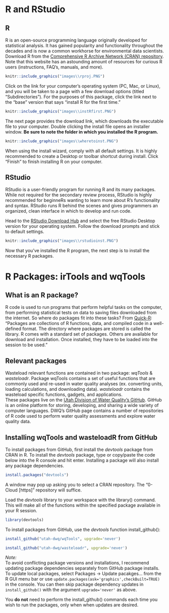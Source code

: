 # R and RStudio {#R}

## R

R is an open-source programming language originally developed for statistical analysis. It has gained popularity and functionality throughout the decades and is now a common workhorse for 
environmental data scientists. Download R from the [Comprehensive R Archive Network (CRAN) repository](https://cloud.r-project.org){target="_blank"}. 
Note that this website has an astounding amount of resources for curious R users (instructions, FAQ's, manuals, and more). 

```r
knitr::include_graphics("images\\rproj.PNG")
```


Click on the link for your computer's operating system (PC, Mac, or Linux), and you will be taken to a page with a few download options (titled "Subdirectories"). For the purposes of this package, click the link next to the "base" version that says "install R for the first time." 

```r
knitr::include_graphics("images\\instRfirst.PNG")
```


The next page provides the download link, which downloads the executable file to your computer. Double clicking the install file opens an installer window. **Be sure to note the folder in which you installed the R program.** 

```r
knitr::include_graphics("images\\wheretoinst.PNG")
```

When using the install wizard, comply with all default settings. It is highly recommended to create a Desktop or toolbar shortcut during install. Click "Finish" to finish installing R on your computer.

## RStudio

RStudio is a user-friendly program for running R and its many packages. While not required for the secondary review process, RStudio is highly recommended for beginneRs wanting to learn more about R's functionality and syntax. RStudio runs R behind the scenes and gives programmers an organized, clean interface in which to develop and run code.


Head to the [RStudio Download Hub](https://www.rstudio.com/products/rstudio/download/){target="_blank"} and select the free RStudio Desktop version for your operating system. Follow the download prompts and stick to default settings. 

```r
knitr::include_graphics("images\\rstudioinst.PNG")
```

Now that you've installed the R program, the next step is to install the necessary R packages.


# R Packages: irTools and wqTools {#packages}

## What is an R package?

R code is used to run programs that perform helpful tasks on the computer, from performing statistical tests on data to saving files downloaded from the internet. So where do packages fit into these tasks? 
From [Quick-R](https://www.statmethods.net/interface/packages.html){target="_blank"}: "Packages are collections of R functions, data, and compiled code in a well-defined format. 
The directory where packages are stored is called the library. R comes with a standard set of packages. Others are available for download and installation. Once installed, they have to be loaded into the session to be used."  

## Relevant packages
Wasteload relevant functions are contained in two package: *wqTools* & *wasteloadr*. Package wqTools contains a set of useful functions that are commonly used and re-used in water quality analyses 
(ex. converting units, loading calculations, and downloading data). *wasteloadr* contains the wasteload specific functions, gadgets, and applications.  
These packages live on the [Utah Division of Water Quality's GitHub](https://github.com/utah-dwq){target="_blank"}. 
GitHub is an online platform for storing, developing, and sharing a wide variety of computer languages. DWQ's GitHub page contains a number of repositories of R code used to perform water quality assessments and explore water quality data. 

## Installing wqTools and wasteloadR from GitHub

To install packages from GitHub, first install the *devtools* package from CRAN in R. To install the *devtools* package, type or copy/paste the code below into the R console and hit enter. Installing a package will also install any package dependencies.

```r
install.packages("devtools")
```

A window may pop up asking you to select a CRAN repository. The "0-Cloud [https]" repository will suffice.


Load the *devtools* library to your workspace with the library() command. This will make all of the functions within the specified package available in your R session.

```r
library(devtools)
```

To install packages from GitHub, use the *devtools* function install_github():

```r
install_github("utah-dwq/wqTools", upgrade='never')
```
```r
install_github("utah-dwq/wasteloadr", upgrade='never')
```

*Note:*  
To avoid conflicting package versions and installations, I recommend updating package dependencies separately from GitHub package installs. To update local packages, 
select Packages -> Update pacakges... from the R GUI menu bar or use `update.packages(ask='graphics',checkBuilt=TRUE)` in the console. 
You can then skip package dependency updates in `install_github()` with the argument `upgrade='never'` as above.


You **do not** need to perform the install_github() commands each time you wish to run the packages, only when when updates are desired.
